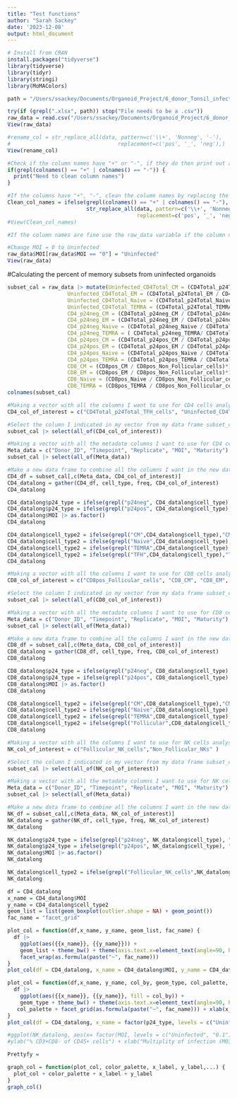 ```yaml
---
title: "Test functions"
author: "Sarah Sackey"
date: '2023-12-08'
output: html_document
---
```


```r
# Install from CRAN
install.packages("tidyverse")
library(tidyverse)
library(tidyr)
library(stringi)
library(MoMAColors)
```
```r
path = "/Users/ssackey/Documents/Organoid_Project/6_donor_Tonsil_infection_in_triplicate_timecourse.csv"

try(if (grepl(".xlsx", path)) stop("File needs to be a .csv"))
raw_data = read.csv("/Users/ssackey/Documents/Organoid_Project/6_donor_Tonsil_infection_in_triplicate_timecourse.csv")
View(raw_data)
```

```r
#rename_col = str_replace_all(data, pattern=c('\\+', 'Nonneg', '-'),
#                                  replacement=c('pos', '_', 'neg'),)
View(rename_col)
```

```r
#Check if the column names have "+" or "-", if they do then print out a warning
if(grepl(colnames() == "+" | colnames() == "-")) {
  print("Need to clean column names")
}
```

```r
#If the columns have "+", "-", clean the column names by replacing the symbol with "pos", "neg" or "_'
Clean_col_names = ifelse(grepl(colnames() == "+" | colnames() == "-"),
                         str_replace_all(data, pattern=c('\\+', 'Nonneg', '-'), 
                                         replacement=c('pos', '_', 'neg'), stop()))
#View(Clean_col_names)

#If the column names are fine use the raw_data variable if the column names need to be fixed use the clean_col_names variable
```

```r
#Change MOI = 0 to Uninfected
raw_data$MOI[raw_data$MOI == "0"] = "Uninfected"
View(raw_data)
```

#Calculating the percent of memory subsets from uninfected organoids
```r
subset_cal = raw_data |> mutate(Uninfected_CD4Total_CM = (CD4Total_p24Total_CM / CD4Total_p24Total_Non_TFH_cells)*100,
                   Uninfected_CD4Total_EM = (CD4Total_p24Total_EM / CD4Total_p24Total_Non_TFH_cells)*100,
                   Uninfected_CD4Total_Naive = (CD4Total_p24Total_Naive / CD4Total_p24Total_Non_TFH_cells)*100,
                   Uninfected_CD4Total_TEMRA = (CD4Total_p24Total_TEMRA / CD4Total_p24Total_Non_TFH_cells)*100,
                   CD4_p24neg_CM = (CD4Total_p24neg_CM / CD4Total_p24neg_Non_TFH_cells)*100,
                   CD4_p24neg_EM = (CD4Total_p24neg_EM / CD4Total_p24neg_Non_TFH_cells)*100,
                   CD4_p24neg_Naive = (CD4Total_p24neg_Naive / CD4Total_p24neg_Non_TFH_cells)*100,
                   CD4_p24neg_TEMRA = ( CD4Total_p24neg_TEMRA/ CD4Total_p24neg_Non_TFH_cells)*100,
                   CD4_p24pos_CM = (CD4Total_p24pos_CM / CD4Total_p24pos_Non_TFH_cells)*100,
                   CD4_p24pos_EM = (CD4Total_p24pos_EM / CD4Total_p24pos_Non_TFH_cells)*100,
                   CD4_p24pos_Naive = (CD4Total_p24pos_Naive / CD4Total_p24pos_Non_TFH_cells)*100,
                   CD4_p24pos_TEMRA = (CD4Total_p24pos_TEMRA / CD4Total_p24pos_Non_TFH_cells)*100,
                   CD8_CM = (CD8pos_CM / CD8pos_Non_Follicular_cells)*100,
                   CD8_EM = (CD8pos_EM / CD8pos_Non_Follicular_cells)*100,
                   CD8_Naive = (CD8pos_Naive / CD8pos_Non_Follicular_cells)*100,
                   CD8_TEMRA = (CD8pos_TEMRA / CD8pos_Non_Follicular_cells)*100, .keep = "unused")
colnames(subset_cal)
```

```r
#Making a vector with all the columns I want to use for CD4 cells analysis
CD4_col_of_interest = c("CD4Total_p24Total_TFH_cells", "Uninfected_CD4Total_CM", "Uninfected_CD4Total_EM", "Uninfected_CD4Total_Naive", "Uninfected_CD4Total_TEMRA", "CD4Total_p24neg_TFH_cells", "CD4_p24neg_CM", "CD4_p24neg_EM", "CD4_p24neg_Naive", "CD4_p24neg_TEMRA", "CD4Total_p24pos_TFH_cells", "CD4_p24pos_CM", "CD4_p24pos_EM","CD4_p24pos_Naive", "CD4_p24pos_TEMRA")

#Select the column I indicated in my vector from my data frame subset_cal
subset_cal |> select(all_of(CD4_col_of_interest))

#Making a vector with all the metadate columns I want to use for CD4 cells analysis
Meta_data = c("Donor_ID", "Timepoint", "Replicate", "MOI", "Maturity")
subset_cal |> select(all_of(Meta_data))

#Make a new data frame to combine all the columns I want in the new data frame with empty column I will later populate
CD4_df = subset_cal[,c(Meta_data, CD4_col_of_interest)]
CD4_datalong = gather(CD4_df, cell_type, freq, CD4_col_of_interest)
CD4_datalong

CD4_datalong$p24_type = ifelse(grepl("p24neg", CD4_datalong$cell_type), "Infected_p24neg", "Uninfected_CD4Total")
CD4_datalong$p24_type = ifelse(grepl("p24pos", CD4_datalong$cell_type), "Infected_p24pos", CD4_datalong$p24_type)
CD4_datalong$MOI |> as.factor()
CD4_datalong

CD4_datalong$cell_type2 = ifelse(grepl("CM",CD4_datalong$cell_type),"CM", "EM")
CD4_datalong$cell_type2 = ifelse(grepl("Naive",CD4_datalong$cell_type),"Naive", CD4_datalong$cell_type2)
CD4_datalong$cell_type2 = ifelse(grepl("TEMRA",CD4_datalong$cell_type),"TEMRA", CD4_datalong$cell_type2)
CD4_datalong$cell_type2 = ifelse(grepl("TFH",CD4_datalong$cell_type),"TFH", CD4_datalong$cell_type2)
CD4_datalong
```

```r
#Making a vector with all the columns I want to use for CD8 cells analysis
CD8_col_of_interest = c("CD8pos_Follicular_cells", "CD8_CM", "CD8_EM", "CD8_Naive", "CD8_TEMRA")

#Select the column I indicated in my vector from my data frame subset_cal
subset_cal |> select(all_of(CD8_col_of_interest))

#Making a vector with all the metadate columns I want to use for CD8 cells analysis
Meta_data = c("Donor_ID", "Timepoint", "Replicate", "MOI", "Maturity")
subset_cal |> select(all_of(Meta_data))

#Make a new data frame to combine all the columns I want in the new data frame with empty column I will later populate
CD8_df = subset_cal[,c(Meta_data, CD8_col_of_interest)]
CD8_datalong = gather(CD8_df, cell_type, freq, CD8_col_of_interest)
CD8_datalong

CD8_datalong$p24_type = ifelse(grepl("p24neg", CD8_datalong$cell_type), "Infected_p24neg", "Uninfected_CD4Total")
CD8_datalong$p24_type = ifelse(grepl("p24pos", CD8_datalong$cell_type), "Infected_p24pos", CD8_datalong$p24_type)
CD8_datalong$MOI |> as.factor()
CD8_datalong

CD8_datalong$cell_type2 = ifelse(grepl("CM",CD8_datalong$cell_type),"CM", "EM")
CD8_datalong$cell_type2 = ifelse(grepl("Naive",CD8_datalong$cell_type),"Naive", CD8_datalong$cell_type2)
CD8_datalong$cell_type2 = ifelse(grepl("TEMRA",CD8_datalong$cell_type),"TEMRA", CD8_datalong$cell_type2)
CD8_datalong$cell_type2 = ifelse(grepl("Follicular",CD8_datalong$cell_type),"Follicular_cells", CD8_datalong$cell_type2)
CD8_datalong

```

```r
#Making a vector with all the columns I want to use for NK cells analysis
NK_col_of_interest = c("Follicular_NK_cells","Non_Follicular_NKs" )

#Select the column I indicated in my vector from my data frame subset_cal
subset_cal |> select(all_of(NK_col_of_interest))

#Making a vector with all the metadate columns I want to use for NK cells analysis
Meta_data = c("Donor_ID", "Timepoint", "Replicate", "MOI", "Maturity")
subset_cal |> select(all_of(Meta_data))

#Make a new data frame to combine all the columns I want in the new data frame with empty column I will later populate
NK_df = subset_cal[,c(Meta_data, NK_col_of_interest)]
NK_datalong = gather(NK_df, cell_type, freq, NK_col_of_interest)
NK_datalong

NK_datalong$p24_type = ifelse(grepl("p24neg", NK_datalong$cell_type), "Infected_p24neg", "Uninfected_CD4Total")
NK_datalong$p24_type = ifelse(grepl("p24pos", NK_datalong$cell_type), "Infected_p24pos", NK_datalong$p24_type)
NK_datalong$MOI |> as.factor()
NK_datalong

NK_datalong$cell_type2 = ifelse(grepl("Follicular_NK_cells",NK_datalong$cell_type),"Follicular_NK_cells", "Non_Follicular_NKs") 
NK_datalong
```



```r
df = CD4_datalong
x_name = CD4_datalong$MOI
y_name = CD4_datalong$cell_type2
geom_list = list(geom_boxplot(outlier.shape = NA) + geom_point())
fac_name = "facet_grid"

plot_col = function(df,x_name, y_name, geom_list, fac_name) {
  df |>
    ggplot(aes({{x_name}}, {{y_name}})) +
    geom_list + theme_bw() + theme(axis.text.x=element_text(angle=90, hjust=1)) +
    facet_wrap(as.formula(paste("~", fac_name)))
}
plot_col(df = CD4_datalong, x_name = CD4_datalong$MOI, y_name = CD4_datalong$cell_type2, geom_list = list(geom_boxplot(outlier.shape = NA) + geom_point()), fac_name = "facet_grid")
```
```r
plot_col = function(df,x_name, y_name, col_by, geom_type, col_palette, fac_name, x_lab, y_lab, plot_title) {
  df |>
    ggplot(aes({{x_name}}, {{y_name}}, fill = col_by)) +
    geom_type + theme_bw() + theme(axis.text.x=element_text(angle=90, hjust=1)) +
   col_palette + facet_grid(as.formula(paste("~", fac_name))) + xlab(x_lab) + ylab(y_lab) + ggtitle(plot_title)
}
plot_col(df = CD4_datalong, x_name = factor(p24_type, levels = c("Uninfected_CD4Total", "Infected_p24neg", "Infected_p24pos")), y_name = freq, col_by = CD4_datalong$cell_type2, geom_type = geom_bar(position = "fill", stat= "identity"), col_palette = scale_fill_moma_d("Smith"), fac_name = "Timepoint", x_lab = "MOI", y_lab = "% of CD4 subset", plot_title = "CD4 cell subset over time")

#ggplot(NK_datalong, aes(x= factor(MOI, levels = c("Uninfected", "0.1")),y=freq, fill=cell_type4)) +
#ylab("% CD3+CD8- of CD45+ cells") + xlab("Multiplity of infection (MOI)") + scale_fill_moma_d("OKeeffe") + ggtitle("CD3+ CD8- population of triplicate infection at MOI 0.1 over 14days")
```

```r
Prettyfy = 
```



```r
graph_col = function(plot_col, color_palette, x_label, y_label,...) {
  plot_col + color_palette + x_label + y_label
}
graph_col()
```






